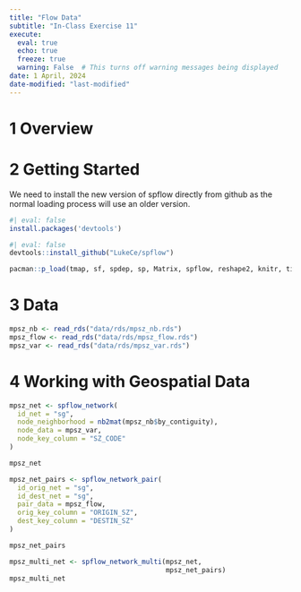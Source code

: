 ```yaml
---
title: "Flow Data"
subtitle: "In-Class Exercise 11"
execute:
  eval: true
  echo: true
  freeze: true
  warning: False  # This turns off warning messages being displayed
date: 1 April, 2024
date-modified: "last-modified"
---
```


# 1 Overview

# 2 Getting Started

We need to install the new version of spflow directly from github as the normal loading process will use an older version.

```r
#| eval: false
install.packages('devtools')
```

```r
#| eval: false
devtools::install_github("LukeCe/spflow")
```

```r
pacman::p_load(tmap, sf, spdep, sp, Matrix, spflow, reshape2, knitr, tidyverse)
```

# 3 Data

```r
mpsz_nb <- read_rds("data/rds/mpsz_nb.rds")
mpsz_flow <- read_rds("data/rds/mpsz_flow.rds")
mpsz_var <- read_rds("data/rds/mpsz_var.rds")
```

# 4 Working with Geospatial Data

```r
mpsz_net <- spflow_network(
  id_net = "sg",
  node_neighborhood = nb2mat(mpsz_nb$by_contiguity),
  node_data = mpsz_var,
  node_key_column = "SZ_CODE"
)

mpsz_net
```

```r
mpsz_net_pairs <- spflow_network_pair(
  id_orig_net = "sg",
  id_dest_net = "sg",
  pair_data = mpsz_flow,
  orig_key_column = "ORIGIN_SZ",
  dest_key_column = "DESTIN_SZ"
)

mpsz_net_pairs
```

```r
mpsz_multi_net <- spflow_network_multi(mpsz_net,
                                       mpsz_net_pairs)
mpsz_multi_net
```

```r

```
